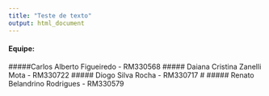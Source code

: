 ```yaml
---
title: "Teste de texto"
output: html_document
---
```


#### Equipe:
#####Carlos Alberto Figueiredo - RM330568
#####  Daiana Cristina Zanelli Mota - RM330722
#####  Diogo Silva Rocha - RM330717 #
#####  Renato Belandrino Rodrigues - RM330579
